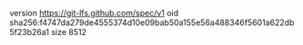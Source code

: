 version https://git-lfs.github.com/spec/v1
oid sha256:f4747da279de4555374d10e09bab50a155e56a488346f5601a622db5f23b26a1
size 8512
